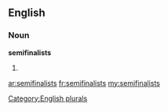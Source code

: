 ==English==

===Noun===
'''semifinalists'''

# {{plural of|[[semifinalist]]}}

[[Category:English plurals]]

[[ar:semifinalists]]
[[fr:semifinalists]]
[[my:semifinalists]]